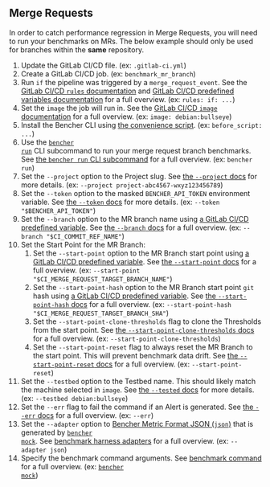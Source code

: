 
## Merge Requests

In order to catch performance regression in Merge Requests, you will need to run your benchmarks on MRs.
The below example should only be used for branches within the **same** repository.

<MergeRequestsCode />

1. Update the GitLab CI/CD file.
   (ex: `.gitlab-ci.yml`)
2. Create a GitLab CI/CD job.
   (ex: `benchmark_mr_branch`)
3. Run `if` the pipeline was triggered by a `merge_request_event`.
   See the [GitLab CI/CD `rules` documentation][gitlab ci cd rules]
   and [GitLab CI/CD predefined variables documentation][gitlab ci cd redefined variables] for a full overview.
   (ex: `rules: if: ...`)
4. Set the `image` the job will run in.
   See the [GitLab CI/CD `image` documentation][gitlab ci cd image]
   for a full overview.
   (ex: `image: debian:bullseye`)
5. Install the Bencher CLI using [the convenience script][install bencher cli].
   (ex: `before_script: ...`)
6. Use the <code><a href="/docs/explanation/bencher-run/">bencher run</a></code> CLI subcommand
   to run your merge request branch benchmarks.
   See [the `bencher run` CLI subcommand][bencher run] for a full overview.
   (ex: `bencher run`)
7. Set the `--project` option to the Project slug.
   See [the `--project` docs][project option] for more details.
   (ex: `--project project-abc4567-wxyz123456789`)
8. Set the `--token` option to the masked `BENCHER_API_TOKEN` environment variable.
   See [the `--token` docs][token option] for more details.
   (ex: `--token "$BENCHER_API_TOKEN"`)
9. Set the `--branch` option to the MR branch name
   using [a GitLab CI/CD predefined variable][gitlab ci cd redefined variables].
   See [the `--branch` docs][branch option] for a full overview.
   (ex: `--branch "$CI_COMMIT_REF_NAME"`)
10. Set the Start Point for the MR Branch:
    1. Set the `--start-point` option to the MR Branch start point
    using [a GitLab CI/CD predefined variable][gitlab ci cd redefined variables].
    See [the `--start-point` docs][start point] for a full overview.
    (ex: `--start-point "$CI_MERGE_REQUEST_TARGET_BRANCH_NAME"`)
    2. Set the `--start-point-hash` option to the MR Branch start point `git` hash
    using [a GitLab CI/CD predefined variable][gitlab ci cd redefined variables].
    See [the `--start-point-hash` docs][start point hash] for a full overview.
    (ex: `--start-point-hash "$CI_MERGE_REQUEST_TARGET_BRANCH_SHA"`)
    3. Set the `--start-point-clone-thresholds` flag to clone the Thresholds from the start point.
    See [the `--start-point-clone-thresholds` docs][start point clone thresholds] for a full overview.
    (ex: `--start-point-clone-thresholds`)
    4. Set the `--start-point-reset` flag to always reset the MR Branch to the start point.
    This will prevent benchmark data drift.
    See [the `--start-point-reset` docs][start point reset] for a full overview.
    (ex: `--start-point-reset`)
11. Set the `--testbed` option to the Testbed name.
   This should likely match the machine selected in `image`.
   See [the `--tested` docs][testbed option] for more details.
   (ex: `--testbed debian:bullseye`)
12. Set the `--err` flag to fail the command if an Alert is generated.
   See [the `--err` docs][alert err] for a full overview.
   (ex: `--err`)
13. Set the `--adapter` option to [Bencher Metric Format JSON (`json`)][bmf] that is generated by <code><a href="/docs/reference/bencher-metric-format/#bencher-mock">bencher mock</a></code>.
   See [benchmark harness adapters][adapter json] for a full overview.
   (ex: `--adapter json`)
14. Specify the benchmark command arguments.
    See [benchmark command][command argument] for a full overview.
    (ex: <code><a href="/docs/reference/bencher-metric-format/#bencher-mock">bencher mock</a></code>)

<MergeRequestsClosed />

[gitlab ci cd rules]: https://docs.gitlab.com/ee/ci/jobs/job_control.html#common-if-clauses-for-rules
[gitlab ci cd redefined variables]: https://docs.gitlab.com/ee/ci/variables/predefined_variables.html
[gitlab ci cd image]: https://docs.gitlab.com/ee/ci/yaml/index.html#image

[install bencher cli]: /docs/how-to/install-cli/#install-cli-with-script
[bencher run]: /docs/explanation/bencher-run/
[project option]: /docs/explanation/bencher-run/#--project-project
[token option]: /docs/explanation/bencher-run/#--token-token
[branch option]: /docs/explanation/branch-selection/#--branch-branch
[start point]: /docs/explanation/branch-selection/#--start-point-branch
[start point hash]: /docs/explanation/branch-selection/#--start-point-hash-hash
[start point clone thresholds]: /docs/explanation/branch-selection/#--start-point-clone-thresholds
[start point reset]: /docs/explanation/branch-selection/#--start-point-reset
[testbed option]: /docs/explanation/bencher-run/#--testbed-testbed
[alert err]: /docs/explanation/thresholds/#--err
[bmf]: /docs/reference/bencher-metric-format/
[adapter json]: /docs/explanation/adapters/#-json
[github actions option]: /docs/explanation/bencher-run/#--github-actions-github_token
[command argument]: /docs/explanation/bencher-run/#benchmark-command
